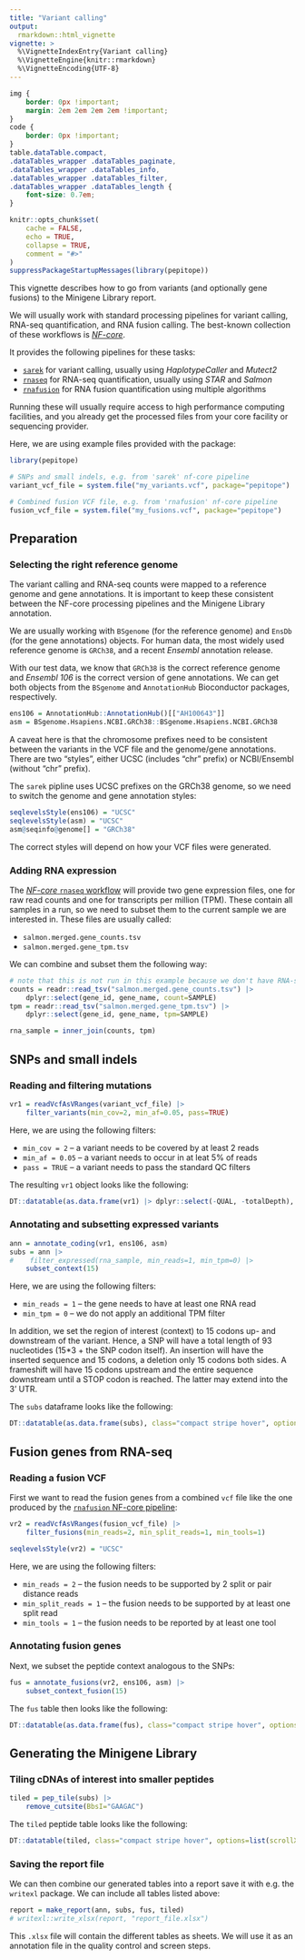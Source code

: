 ```yaml
---
title: "Variant calling"
output:
  rmarkdown::html_vignette
vignette: >
  %\VignetteIndexEntry{Variant calling}
  %\VignetteEngine{knitr::rmarkdown}
  %\VignetteEncoding{UTF-8}
---
```


```css
img {
    border: 0px !important;
    margin: 2em 2em 2em 2em !important;
}
code {
    border: 0px !important;
}
table.dataTable.compact,
.dataTables_wrapper .dataTables_paginate,
.dataTables_wrapper .dataTables_info,
.dataTables_wrapper .dataTables_filter,
.dataTables_wrapper .dataTables_length {
    font-size: 0.7em;
}
```

```r
knitr::opts_chunk$set(
    cache = FALSE,
    echo = TRUE,
    collapse = TRUE,
    comment = "#>"
)
suppressPackageStartupMessages(library(pepitope))
```

This vignette describes how to go from variants (and optionally gene fusions) to
the Minigene Library report.

We will usually work with standard processing pipelines for variant calling,
RNA-seq quantification, and RNA fusion calling. The best-known collection of
these workflows is [*NF-core*](https://nf-co.re/).

It provides the following pipelines for these tasks:

* [`sarek`](https://nf-co.re/sarek/) for variant calling, usually using *HaplotypeCaller* and *Mutect2*
* [`rnaseq`](https://nf-co.re/rnaseq/) for RNA-seq quantification, usually using *STAR* and *Salmon*
* [`rnafusion`](https://nf-co.re/rnafusion/) for RNA fusion quantification using multiple algorithms

Running these will usually require access to high performance computing
facilities, and you already get the processed files from your core facility
or sequencing provider.

Here, we are using example files provided with the package:

```r
library(pepitope)

# SNPs and small indels, e.g. from 'sarek' nf-core pipeline
variant_vcf_file = system.file("my_variants.vcf", package="pepitope")

# Combined fusion VCF file, e.g. from 'rnafusion' nf-core pipeline
fusion_vcf_file = system.file("my_fusions.vcf", package="pepitope")
```

Preparation
-----------

### Selecting the right reference genome

The variant calling and RNA-seq counts were mapped to a reference genome and
gene annotations. It is important to keep these consistent between the NF-core
processing pipelines and the Minigene Library annotation.

We are usually working with `BSgenome` (for the reference genome) and `EnsDb`
(for the gene annotations) objects. For human data, the most widely used
reference genome is `GRCh38`, and a recent *Ensembl* annotation release.

With our test data, we know that `GRCh38` is the correct reference genome and
*Ensembl 106* is the correct version of gene annotations. We can get both
objects from the `BSgenome` and `AnnotationHub` Bioconductor packages, respectively.

```r
ens106 = AnnotationHub::AnnotationHub()[["AH100643"]]
asm = BSgenome.Hsapiens.NCBI.GRCh38::BSgenome.Hsapiens.NCBI.GRCh38
```

A caveat here is that the chromosome prefixes need to be consistent between the
variants in the VCF file and the genome/gene annotations. There are two
"styles", either UCSC (includes "chr" prefix) or NCBI/Ensembl (without "chr"
prefix).

The `sarek` pipline uses UCSC prefixes on the GRCh38 genome, so we need to switch
the genome and gene annotation styles:

```r
seqlevelsStyle(ens106) = "UCSC"
seqlevelsStyle(asm) = "UCSC"
asm@seqinfo@genome[] = "GRCh38"
```

The correct styles will depend on how your VCF files were generated.

### Adding RNA expression

The [*NF-core* `rnaseq` workflow](https://nf-co.re/rnaseq/) will provide two gene
expression files, one for raw read counts and one for transcripts per million (TPM).
These contain all samples in a run, so we need to subset them to the current sample
we are interested in. These files are usually called:

* `salmon.merged.gene_counts.tsv`
* `salmon.merged.gene_tpm.tsv`

We can combine and subset them the following way:

```r
# note that this is not run in this example because we don't have RNA-seq data
counts = readr::read_tsv("salmon.merged.gene_counts.tsv") |>
    dplyr::select(gene_id, gene_name, count=SAMPLE)
tpm = readr::read_tsv("salmon.merged.gene_tpm.tsv") |>
    dplyr::select(gene_id, gene_name, tpm=SAMPLE)

rna_sample = inner_join(counts, tpm)
```

SNPs and small indels
---------------------

### Reading and filtering mutations

```r
vr1 = readVcfAsVRanges(variant_vcf_file) |>
    filter_variants(min_cov=2, min_af=0.05, pass=TRUE)
```

Here, we are using the following filters:

* `min_cov = 2` -- a variant needs to be covered by at least 2 reads
* `min_af = 0.05` -- a variant needs to occur in at leat 5% of reads
* `pass = TRUE` -- a variant needs to pass the standard QC filters

The resulting `vr1` object looks like the following:

```r
DT::datatable(as.data.frame(vr1) |> dplyr::select(-QUAL, -totalDepth), class="compact stripe hover")
```

### Annotating and subsetting expressed variants

```r
ann = annotate_coding(vr1, ens106, asm)
subs = ann |>
#    filter_expressed(rna_sample, min_reads=1, min_tpm=0) |>
    subset_context(15)
```

Here, we are using the following filters:

* `min_reads = 1` -- the gene needs to have at least one RNA read
* `min_tpm = 0` -- we do not apply an additional TPM filter

In addition, we set the region of interest (context) to 15 codons up- and downstream of the
variant. Hence, a SNP will have a total length of 93 nucleotides (15*3 + the SNP codon itself).
An insertion will have the inserted sequence and 15 codons, a deletion only 15 codons both
sides. A frameshift will have 15 codons upstream and the entire sequence downstream until a
STOP codon is reached. The latter may extend into the 3' UTR.

The `subs` dataframe looks like the following:

```r
DT::datatable(as.data.frame(subs), class="compact stripe hover", options=list(scrollX=TRUE))
```

<!--
### Phasing with germline variants

```r
# not implemented yet
```
-->

Fusion genes from RNA-seq
-------------------------

### Reading a fusion VCF

First we want to read the fusion genes from a combined `vcf` file like the one produced by
the [`rnafusion` NF-core pipeline](https://nf-co.re/rnafusion/):

```r
vr2 = readVcfAsVRanges(fusion_vcf_file) |>
    filter_fusions(min_reads=2, min_split_reads=1, min_tools=1)

seqlevelsStyle(vr2) = "UCSC"
```

Here, we are using the following filters:

* `min_reads = 2` -- the fusion needs to be supported by 2 split or pair distance reads
* `min_split_reads = 1` -- the fusion needs to be supported by at least one split read
* `min_tools = 1` -- the fusion needs to be reported by at least one tool

### Annotating fusion genes

Next, we subset the peptide context analogous to the SNPs:

```r
fus = annotate_fusions(vr2, ens106, asm) |>
    subset_context_fusion(15)
```

The `fus` table then looks like the following:

```r
DT::datatable(as.data.frame(fus), class="compact stripe hover", options=list(scrollX=TRUE))
```

Generating the Minigene Library
-------------------------------

### Tiling cDNAs of interest into smaller peptides

```r
tiled = pep_tile(subs) |>
    remove_cutsite(BbsI="GAAGAC")
```

The `tiled` peptide table looks like the following:

```r
DT::datatable(tiled, class="compact stripe hover", options=list(scrollX=TRUE))
```

<!--
### Adding barcodes

```r
# this is not yet implemented
```

__ SHOW TABLE HERE __
-->

### Saving the report file

We can then combine our generated tables into a report save it with e.g. the
`writexl` package. We can include all tables listed above:

```r
report = make_report(ann, subs, fus, tiled)
# writexl::write_xlsx(report, "report_file.xlsx")
```

This `.xlsx` file will contain the different tables as sheets. We will use it 
as an annotation file in the quality control and screen steps.
